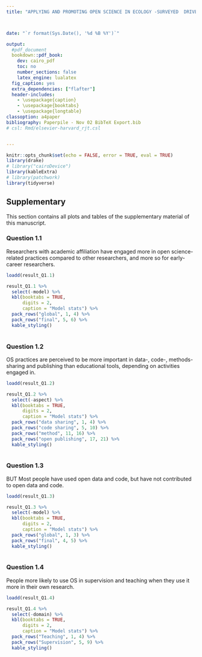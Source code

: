 ```yaml
---
title: "APPLYING AND PROMOTING OPEN SCIENCE IN ECOLOGY -SURVEYED  DRIVERS AND CHALLENGES"



date: "`r format(Sys.Date(), '%d %B %Y')`"

output: 
  #pdf_document
  bookdown::pdf_book:
    dev: cairo_pdf
    toc: no
    number_sections: false
    latex_engine: lualatex
  fig_caption: yes
  extra_dependencies: ["flafter"]
  header-includes:
    - \usepackage{caption}
    - \usepackage{booktabs}
    - \usepackage{longtable}
classoption: a4paper
bibliography: Paperpile - Nov 02 BibTeX Export.bib
# csl: Rmd/elsevier-harvard_rjt.csl


---
```


```r
knitr::opts_chunk$set(echo = FALSE, error = TRUE, eval = TRUE)
library(drake)
# library("cairoDevice")
library(kableExtra)
# library(patchwork)
library(tidyverse)

```

## Supplementary

This section contains all plots and tables of the supplementary material of this manuscript.




### Question 1.1

Researchers with academic affiliation have engaged more in open science-related practices compared to other researchers, and more so for early-career researchers.

```r
loadd(result_Q1.1)

result_Q1.1 %>% 
  select(-model) %>% 
  kbl(booktabs = TRUE, 
      digits = 2,
      caption = "Model stats") %>% 
  pack_rows("global", 1, 4) %>% 
  pack_rows("final", 5, 6) %>% 
  kable_styling()
  
```



### Question 1.2


OS practices are perceived to be more important in data-, code-, methods-sharing and publishing than educational tools, depending on activities engaged in.

```r
loadd(result_Q1.2)

result_Q1.2 %>% 
  select(-aspect) %>% 
  kbl(booktabs = TRUE, 
      digits = 2,
      caption = "Model stats") %>% 
  pack_rows("data sharing", 1, 4) %>% 
  pack_rows("code sharing", 5, 10) %>% 
  pack_rows("method", 11, 16) %>% 
  pack_rows("open publishing", 17, 21) %>% 
  kable_styling()
  
```



### Question 1.3

BUT Most people have used open data and code, but have not contributed to open data and code.

```r
loadd(result_Q1.3)

result_Q1.3 %>% 
  select(-model) %>% 
  kbl(booktabs = TRUE, 
      digits = 2,
      caption = "Model stats") %>% 
  pack_rows("global", 1, 3) %>% 
  pack_rows("final", 4, 5) %>% 
  kable_styling()
  
```



### Question 1.4

People more likely to use OS in supervision and teaching when they use it more in their own research.

```r
loadd(result_Q1.4)

result_Q1.4 %>% 
  select(-domain) %>% 
  kbl(booktabs = TRUE, 
      digits = 2,
      caption = "Model stats") %>% 
  pack_rows("Teaching", 1, 4) %>% 
  pack_rows("Supervision", 5, 9) %>% 
  kable_styling()
  
```
